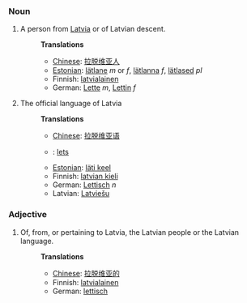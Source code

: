 ===Noun===
#A person from [[Latvia]] or of Latvian descent.
#:'''Translations'''
#:*[[Chinese]]: [[拉脱维亚人]]
#:*[[Estonian]]: [[lätlane]] ''m'' or ''f'', [[lätlanna]] ''f'', [[lätlased]] ''pl''
#:*Finnish: [[latvialainen]]
#:*German: [[Lette]] ''m'', [[Lettin]] ''f''
#The official language of Latvia
#:'''Translations'''
#:*[[Chinese]]: [[拉脱维亚语]]
#:*{{msg:nl}}: [[lets]]
#:*[[Estonian]]: [[läti keel]]
#:*Finnish: [[latvian kieli]]
#:*German: [[Lettisch]] ''n''
#:*Latvian: [[Latviešu]]

===Adjective===
#Of, from, or pertaining to Latvia, the Latvian people or the Latvian language.
#:'''Translations'''
#:*[[Chinese]]: [[拉脱维亚的]]
#:*Finnish: [[latvialainen]]
#:*German: [[lettisch]]